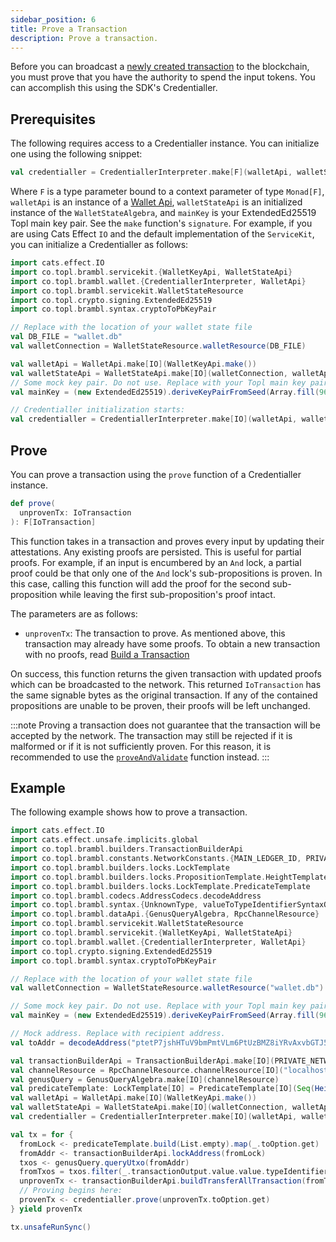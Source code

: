```yaml
---
sidebar_position: 6
title: Prove a Transaction
description: Prove a transaction.
---
```



Before you can broadcast a [newly created transaction](./transactions) to the blockchain, you must prove that you have the authority to
spend the input tokens. You can accomplish this using the SDK's Credentialler.

## Prerequisites

The following requires access to a Credentialler instance. You can initialize one using the following snippet:

```scala
val credentialler = CredentiallerInterpreter.make[F](walletApi, walletStateApi, mainKey)
```

Where `F` is a type parameter bound to a context parameter of type `Monad[F]`, `walletApi` is an instance of
a [Wallet Api](./wallets#prerequisites), `walletStateApi` is an initialized instance of
the <ScaladocLink path="co/topl/brambl/dataApi/WalletStateAlgebra.html"><code>WalletStateAlgebra</code></ScaladocLink>,
and `mainKey` is your ExtendedEd25519 Topl main key pair. See the `make`
function's <ScaladocLink path="co/topl/brambl/wallet/CredentiallerInterpreter$.html#make[F[_]](WalletApi[F],WalletStateAlgebra[F],KeyPair)(Monad[F]):Credentialler[F]"><code>signature</code></ScaladocLink>.
For example, if you are using Cats Effect `IO` and the default implementation of
the <ScaladocLink path="co/topl/brambl/servicekit/index.html"><code>ServiceKit</code></ScaladocLink>, you can initialize
a Credentialler as follows:

```scala
import cats.effect.IO
import co.topl.brambl.servicekit.{WalletKeyApi, WalletStateApi}
import co.topl.brambl.wallet.{CredentiallerInterpreter, WalletApi}
import co.topl.brambl.servicekit.WalletStateResource
import co.topl.crypto.signing.ExtendedEd25519
import co.topl.brambl.syntax.cryptoToPbKeyPair

// Replace with the location of your wallet state file
val DB_FILE = "wallet.db"
val walletConnection = WalletStateResource.walletResource(DB_FILE)

val walletApi = WalletApi.make[IO](WalletKeyApi.make())
val walletStateApi = WalletStateApi.make[IO](walletConnection, walletApi)
// Some mock key pair. Do not use. Replace with your Topl main key pair.
val mainKey = (new ExtendedEd25519).deriveKeyPairFromSeed(Array.fill(96)(0: Byte))

// Credentialler initialization starts:
val credentialler = CredentiallerInterpreter.make[IO](walletApi, walletStateApi, mainKey)
```

## Prove

You can prove a transaction using
the <ScaladocLink path="co/topl/brambl/wallet/Credentialler.html#prove(IoTransaction):F[IoTransaction]"><code>prove</code></ScaladocLink>
function of a Credentialler instance.

```scala
def prove(
  unprovenTx: IoTransaction
): F[IoTransaction]
```

This function takes in a transaction and proves every input by updating their attestations. Any existing proofs are persisted.
This is useful for partial proofs. For example, if an input is encumbered by an `And` lock, a partial proof could be that
only one of the `And` lock's sub-propositions is proven. In this case, calling this function will add the proof for the
second sub-proposition while leaving the first sub-proposition's proof intact.

The parameters are as follows:
- `unprovenTx`: The transaction to prove. As mentioned above, this transaction may already have some proofs. To obtain
a new transaction with no proofs, read [Build a Transaction](./transactions)

On success, this function returns the given transaction with updated proofs which can be broadcasted to the network.
This returned `IoTransaction` has the same signable bytes as the original transaction. If any of the contained propositions
are unable to be proven, their proofs will be left unchanged.

:::note
Proving a transaction does not guarantee that the transaction will be accepted by the network. The transaction may still be
rejected if it is malformed or if it is not sufficiently proven. For this reason, it is recommended to use
the [`proveAndValidate`](#prove-and-validate) function instead.
:::

## Example

The following example shows how to prove a transaction.

```scala
import cats.effect.IO
import cats.effect.unsafe.implicits.global
import co.topl.brambl.builders.TransactionBuilderApi
import co.topl.brambl.constants.NetworkConstants.{MAIN_LEDGER_ID, PRIVATE_NETWORK_ID}
import co.topl.brambl.builders.locks.LockTemplate
import co.topl.brambl.builders.locks.PropositionTemplate.HeightTemplate
import co.topl.brambl.builders.locks.LockTemplate.PredicateTemplate
import co.topl.brambl.codecs.AddressCodecs.decodeAddress
import co.topl.brambl.syntax.{UnknownType, valueToTypeIdentifierSyntaxOps}
import co.topl.brambl.dataApi.{GenusQueryAlgebra, RpcChannelResource}
import co.topl.brambl.servicekit.WalletStateResource
import co.topl.brambl.servicekit.{WalletKeyApi, WalletStateApi}
import co.topl.brambl.wallet.{CredentiallerInterpreter, WalletApi}
import co.topl.crypto.signing.ExtendedEd25519
import co.topl.brambl.syntax.cryptoToPbKeyPair

// Replace with the location of your wallet state file
val walletConnection = WalletStateResource.walletResource("wallet.db")

// Some mock key pair. Do not use. Replace with your Topl main key pair.
val mainKey = (new ExtendedEd25519).deriveKeyPairFromSeed(Array.fill(96)(0: Byte))

// Mock address. Replace with recipient address.
val toAddr = decodeAddress("ptetP7jshHTuV9bmPmtVLm6PtUzBMZ8iYRvAxvbGTJ5VgiEPHqCCnZ8MLLdi").toOption.get

val transactionBuilderApi = TransactionBuilderApi.make[IO](PRIVATE_NETWORK_ID, MAIN_LEDGER_ID)
val channelResource = RpcChannelResource.channelResource[IO]("localhost", 9084, secureConnection = false)
val genusQuery = GenusQueryAlgebra.make[IO](channelResource)
val predicateTemplate: LockTemplate[IO] = PredicateTemplate[IO](Seq(HeightTemplate("header", 1, Long.MaxValue)), 1)
val walletApi = WalletApi.make[IO](WalletKeyApi.make())
val walletStateApi = WalletStateApi.make[IO](walletConnection, walletApi)
val credentialler = CredentiallerInterpreter.make[IO](walletApi, walletStateApi, mainKey)

val tx = for {
  fromLock <- predicateTemplate.build(List.empty).map(_.toOption.get)
  fromAddr <- transactionBuilderApi.lockAddress(fromLock)
  txos <- genusQuery.queryUtxo(fromAddr)
  fromTxos = txos.filter(_.transactionOutput.value.value.typeIdentifier != UnknownType)
  unprovenTx <- transactionBuilderApi.buildTransferAllTransaction(fromTxos, fromLock.getPredicate, toAddr, toAddr, 1L)
  // Proving begins here:
  provenTx <- credentialler.prove(unprovenTx.toOption.get)
} yield provenTx

tx.unsafeRunSync()
```